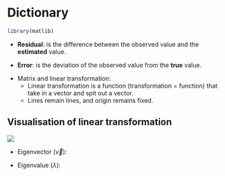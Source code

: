 # Dictionary

```r
library(matlib)
```

::: {#def-residual}
- **Residual**: is the difference between the observed value and the **estimated** value.
:::

::: {#def-error}
- **Error**: is the deviation of the observed value from the **true** value.
:::

- Matrix and linear transformation:
  - Linear transformation is a function (transformation = function) that take in a vector and spit out a vector.
  - Lines remain lines, and origin remains fixed.

::: {.callout-note collapse="true"}
## Visualisation of linear transformation
![](img/dict/litrans.webp)
:::

- Eigenvector ($\vec{v}$):



- Eigenvalue ($\lambda$):
